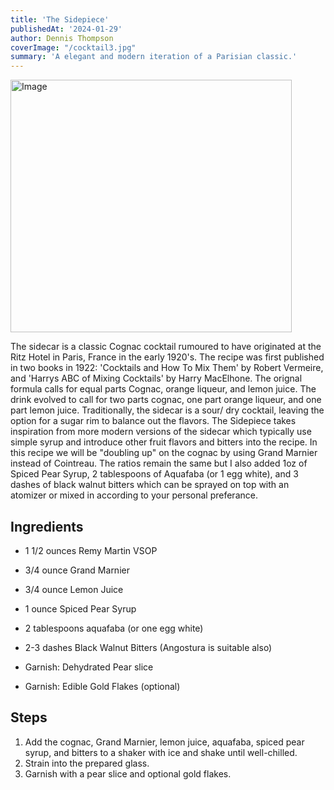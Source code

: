 ```yaml
---
title: 'The Sidepiece'
publishedAt: '2024-01-29'
author: Dennis Thompson
coverImage: "/cocktail3.jpg"
summary: 'A elegant and modern iteration of a Parisian classic.'
---
```


<Image src="/cocktail3.jpg" width="450" height="404" alt="Image" />

The sidecar is a classic Cognac cocktail rumoured to have originated at the Ritz Hotel in Paris, France in the early 1920's. The recipe was first published in two books in 1922: 'Cocktails and How To Mix Them' by Robert Vermeire, and 'Harrys ABC of Mixing Cocktails' by Harry MacElhone. The orignal formula calls for equal parts Cognac, orange liqueur, and lemon juice. The drink evolved to call for two parts cognac, one part orange liqueur, and one part lemon juice. Traditionally, the sidecar is a sour/ dry cocktail, leaving the option for a sugar rim to balance out the flavors. The Sidepiece takes inspiration from more modern versions of the sidecar which typically use simple syrup and introduce other fruit flavors and bitters into the recipe. In this recipe we will be "doubling up" on the cognac by using Grand Marnier instead of Cointreau. The ratios remain the same but I also added 1oz of Spiced Pear Syrup, 2 tablespoons of Aquafaba (or 1 egg white), and 3 dashes of black walnut bitters which can be sprayed on top with an atomizer or mixed in according to your personal preferance.

## Ingredients 
- 1 1/2 ounces Remy Martin VSOP
- 3/4 ounce Grand Marnier
- 3/4 ounce Lemon Juice

- 1 ounce <Link href='/'> Spiced Pear Syrup </Link>
- 2 tablespoons aquafaba (or one egg white)
- 2-3 dashes Black Walnut Bitters (Angostura is suitable also)
- Garnish: <Link href='/product/anjou-pear'>Dehydrated Pear slice</Link>
- Garnish: Edible Gold Flakes (optional)


## Steps

1. Add the cognac, Grand Marnier, lemon juice, aquafaba, spiced pear syrup, and bitters to a shaker with ice and shake until well-chilled.
2. Strain into the prepared glass.
3. Garnish with a pear slice and optional gold flakes.

<GuestbookPage />

